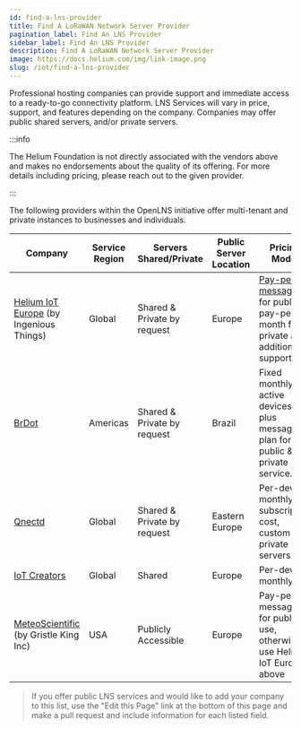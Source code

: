 ```yaml
---
id: find-a-lns-provider
title: Find A LoRaWAN Network Server Provider
pagination_label: Find An LNS Provider
sidebar_label: Find An LNS Provider
description: Find A LoRaWAN Network Server Provider
image: https://docs.helium.com/img/link-image.png
slug: /iot/find-a-lns-provider
---
```



<LegacyContentBanner />

Professional hosting companies can provide support and immediate access to a ready-to-go
connectivity platform. LNS Services will vary in price, support, and features depending on the
company. Companies may offer public shared servers, and/or private servers.

:::info

The Helium Foundation is not directly associated with the vendors above and makes no endorsements
about the quality of its offering. For more details including pricing, please reach out to the given
provider.

:::

The following providers within the OpenLNS initiative offer multi-tenant and private instances to
businesses and individuals.

| Company                                                    | Service Region | Servers Shared/Private      | Public Server Location | Pricing Model                                                                                      |
| ---------------------------------------------------------- | -------------- | --------------------------- | ---------------------- | -------------------------------------------------------------------------------------------------- |
| [Helium IoT Europe][ingeniousthings] (by Ingenious Things) | Global         | Shared & Private by request | Europe                 | [Pay-per-message][hnt-iot-pricing] for public or pay-per-month for private and additional support. |
| [BrDot][brdot]                                             | Americas       | Shared & Private by request | Brazil                 | Fixed monthly for active devices plus message plan for public & private service.                   |
| [Qnectd][qnectd]                                           | Global         | Shared & Private by request | Eastern Europe         | Per-device monthly subscription cost, custom for private servers.                                  |
| [IoT Creators][iot-creators]                               | Global         | Shared                      | Europe                 | Per-device monthly                                                                                 |
| [MeteoScientific][meteoscientific] (by Gristle King Inc)   | USA            | Publicly Accessible         | Europe                 | Pay-per-message for public use, otherwise use Helium IoT Europe above                              |

> If you offer public LNS services and would like to add your company to this list, use the "Edit
> this Page" link at the bottom of this page and make a pull request and include information for
> each listed field.

[brdot]: https://brdot.com.br/
[hnt-iot-pricing]: https://www.helium-iot.eu/use-helium-with-helium-iot-europe/
[ingeniousthings]: https://www.ingeniousthings.fr/
[iot-creators]: https://iotcreators.com/helium/
[qnectd]: https://qnectd.com/
[meteoscientific]: https://console.meteoscientific.com/front/

